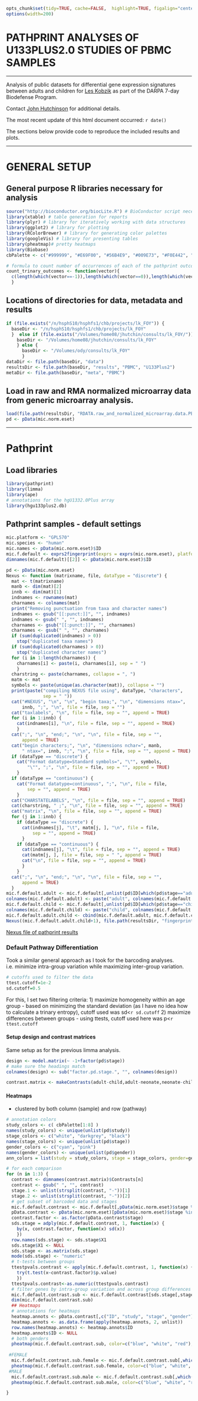 ```r
opts_chunk$set(tidy=TRUE, cache=FALSE,  highlight=TRUE, figalign="center", echo=TRUE, warning=FALSE, error=FALSE, message=FALSE, tidy.opts=list(keep.blank.line=FALSE, width.cutoff=120), fig.path="figure/PBMC-U133Plus2-pathprint-", cache.path="cache/PBMC-U133Plus2-pathprint-")
options(width=200)
```

# PATHPRINT ANALYSES OF U133PLUS2.0 STUDIES OF PBMC SAMPLES

---

Analysis of public datasets for differential gene expression signatures between adults and children for [Les Kobzik](mailto:LKOBZIK@hsph.harvard.edu) as part of the DARPA 7-day Biodefense Program.

Contact [John Hutchinson](mailto:jhutchin@hsph.harvard.edu) for additional details.

The most recent update of this html document occurred: `r date()`

The sections below provide code to reproduce the included results and plots. 

----

# GENERAL SETUP

## General purpose R libraries necessary for analysis

```r
source("http://bioconductor.org/biocLite.R") # BioConductor script necessary for installing new BioC libraries with biocLite()
library(xtable) # table generation for reports
library(plyr) # library for iteratively working with data structures
library(ggplot2) # library for plotting 
library(RColorBrewer) # library for generating color palettes
library(googleVis) # library for presenting tables
library(pheatmap)# pretty heatmaps
library(Biobase)
cbPalette <- c("#999999", "#E69F00", "#56B4E9", "#009E73", "#F0E442", "#0072B2", "#D55E00", "#CC79A7", "#000000")

# formula to count number of occurrences of each of the pathprint outcomes
count_trinary_outcomes <- function(vector){
  c(length(which(vector==-1)),length(which(vector==0)),length(which(vector==1)) )
  }
```

## Locations of directories for data, metadata and results

```r
if (file.exists("/n/hsphS10/hsphfs1/chb/projects/lk_FOY")) {
  baseDir <- "/n/hsphS10/hsphfs1/chb/projects/lk_FOY"
  }  else if (file.exists("/Volumes/home08/jhutchin/consults/lk_FOY/")) {
    baseDir <- "/Volumes/home08/jhutchin/consults/lk_FOY"
    } else {
      baseDir <- "/Volumes/ody/consults/lk_FOY"
      }
dataDir <- file.path(baseDir, "data")
resultsDir <- file.path(baseDir, "results", "PBMC", "U133Plus2")
metaDir <- file.path(baseDir, "meta", "PBMC")
````

## Load in raw and RMA normalized  microarray data from generic microarray analysis.

```r
load(file.path(resultsDir, "RDATA.raw_and_normalized_microarray.data.PBMC.U133Plus2.0"))
pd <- pData(mic.norm.eset)
```

---

# Pathprint
## Load libraries

```r
library(pathprint)
library(limma)
library(ape)
# annotations for the hgU1332.0Plus array
library(hgu133plus2.db)
```

## Pathprint samples - default settings

```r
mic.platform <- "GPL570"
mic.species <- "human"
mic.names <- pData(mic.norm.eset)$ID
mic.f.default <- exprs2fingerprint(exprs = exprs(mic.norm.eset), platform = mic.platform, species = mic.species, progressBar = FALSE)
dimnames(mic.f.default)[[2]] <- pData(mic.norm.eset)$ID
```

```r
pd <- pData(mic.norm.eset)
Nexus <- function (matrixname, file, dataType = "discrete") {
  mat <- t(matrixname)
  manb <- dim(mat)[2]
  innb <- dim(mat)[1]
  indnames <- rownames(mat)
  charnames <- colnames(mat)
  print("Removing punctuation from taxa and character names")
  indnames <- gsub("[[:punct:]]", "", indnames)
  indnames <- gsub(" ", "", indnames)
  charnames <- gsub("[[:punct:]]", "", charnames)
  charnames <- gsub(" ", "", charnames)
  if (sum(duplicated(indnames) > 0)) 
    stop("duplicated taxa names")
  if (sum(duplicated(charnames) > 0)) 
    stop("duplicated character names")
  for (i in 1:length(charnames)) {
    charnames[i] <- paste(i, charnames[i], sep = " ")
    }
  charstring <- paste(charnames, collapse = ", ")
  matm <- mat
  symbols <- paste(unique(as.character(mat)), collapse = "")
  print(paste("compiling NEXUS file using", dataType, "characters", 
              sep = " "))
  cat("#NEXUS", "\n", "\n", "begin taxa;", "\n", "dimensions ntax=", 
      innb, ";", "\n", file = file, sep = "")
  cat("taxlabels", "\n", file = file, sep = "", append = TRUE)
  for (i in 1:innb) {
    cat(indnames[i], "\n", file = file, sep = "", append = TRUE)
    }
  cat(";", "\n", "end;", "\n", "\n", file = file, sep = "", 
      append = TRUE)
  cat("begin characters;", "\n", "dimensions nchar=", manb, 
      " ntax=", innb, ";", "\n", file = file, sep = "", append = TRUE)
  if (dataType == "discrete") {
    cat("Format datatype=Standard symbols=", "\"", symbols, 
        "\"", ";", "\n", file = file, sep = "", append = TRUE)
    }
  if (dataType == "continuous") {
    cat("Format datatype=continuous", ";", "\n", file = file, 
        sep = "", append = TRUE)
    }
  cat("CHARSTATELABELS", "\n", file = file, sep = "", append = TRUE)
  cat(charstring, " ;", "\n", file = file, sep = "", append = TRUE)
  cat("matrix", "\n", file = file, sep = "", append = TRUE)
  for (j in 1:innb) {
    if (dataType == "discrete") {
      cat(indnames[j], "\t", matm[j, ], "\n", file = file, 
          sep = "", append = TRUE)
      }
    if (dataType == "continuous") {
      cat(indnames[j], "\t", file = file, sep = "", append = TRUE)
      cat(matm[j, ], file = file, sep = " ", append = TRUE)
      cat("\n", file = file, sep = "", append = TRUE)
      }
    }
  cat(";", "\n", "end;", "\n", "\n", file = file, sep = "", 
      append = TRUE)
  }
mic.f.default.adult <- mic.f.default[,unlist(pd$ID[which(pd$stage=="adult")])]
colnames(mic.f.default.adult) <- paste("adult", colnames(mic.f.default.adult), sep="_")
mic.f.default.child <- mic.f.default[,unlist(pd$ID[which(pd$stage=="child")])]
colnames(mic.f.default.child) <- paste("child", colnames(mic.f.default.child), sep="_")
mic.f.default.adult.child <- cbind(mic.f.default.adult, mic.f.default.child)
Nexus((mic.f.default.adult.child+1), file.path(resultsDir, "fingerprints.adult.child.PBMC.nxs"))
```

[Nexus file of pathprint results](./results/PBMC/fingerprints.adult.child.PBMC.nxs)  

### Default Pathway Differentiation

Took a similar general approach as I took for the barcoding analyses.
i.e. minimize intra-group variation while maximizing inter-group variation.

```r
# cutoffs used to filter the data
ttest.cutoff=1e-2
sd.cutoff=0.5
```

For this, I set two filtering criteria:
1) maximize homogeneity within an age group - based on minimizing the standard deviation (as I have no idea how to calculate a trinary entropy), cutoff used was sd<`r sd.cutoff`
2) maximize differences between groups - using ttests, cutoff used here was p<`r ttest.cutoff`

#### Setup design and contrast matrices 

Same setup as for the previous limma analysis.

```r
design <- model.matrix(~ -1+factor(pd$stage))
# make sure the headings match
colnames(design) <- sub("factor.pd.stage.", "", colnames(design))
```

```r
contrast.matrix <- makeContrasts(adult-child,adult-neonate,neonate-child, levels=dimnames(design)[[2]])
```

#### Heatmaps
- clustered by both column (sample) and row (pathway)

```r
# annotation colors
study_colors <- c( cbPalette[1:8] )
names(study_colors) <- unique(unlist(pd$study))
stage_colors <- c("white", "darkgrey", "black")
names(stage_colors) <- unique(unlist(pd$stage))
gender_colors <- c("cyan", "pink")
names(gender_colors) <- unique(unlist(pd$gender))
ann_colors = list(study = study_colors, stage = stage_colors, gender=gender_colors)
```

```r
# for each comparison
for (n in 1:3) {
  contrast <- dimnames(contrast.matrix)$Contrasts[n]
  contrast <- gsub(" ", "", contrast)
  stage.1 <- unlist(strsplit(contrast, "-"))[1]
  stage.2 <- unlist(strsplit(contrast, "-"))[2]
  # get subset of barcoded data and stages
  mic.f.default.contrast <- mic.f.default[,pData(mic.norm.eset)$stage %in% c(stage.1, stage.2)]
  pData.contrast <- pData(mic.norm.eset)[pData(mic.norm.eset)$stage %in% c(stage.1, stage.2),] 
  contrast.factor <- as.factor(pData.contrast$stage)
  sds.stage = adply(mic.f.default.contrast, 1, function(x) {
    by(x, contrast.factor, function(x) sd(x))
    })
  row.names(sds.stage) <- sds.stage$X1
  sds.stage$X1 <- NULL
  sds.stage <- as.matrix(sds.stage)
  mode(sds.stage) <- "numeric"
  # t-tests between groups
  ttestpvals.contrast <- apply(mic.f.default.contrast, 1, function(x) {
    try(t.test(x~contrast.factor)$p.value)
    })
  ttestpvals.contrast<-as.numeric(ttestpvals.contrast)
  # filter genes by intra-group variation and across group differences
  mic.f.default.contrast.sub <- mic.f.default.contrast[sds.stage[,stage.1]<=sd.cutoff  & sds.stage[,stage.2]<=sd.cutoff & ttestpvals.contrast<ttest.cutoff &  !is.na(ttestpvals.contrast),]
  dim(mic.f.default.contrast.sub)
  ## Heatmaps
  # annotations for heatmaps
  heatmap.annots <- pData.contrast[,c("ID", "study", "stage", "gender")]
  heatmap.annots <- as.data.frame(apply(heatmap.annots, 2, unlist))
  row.names(heatmap.annots) <- heatmap.annots$ID
  heatmap.annots$ID <- NULL
  # both genders
  pheatmap(mic.f.default.contrast.sub, color=c("blue", "white", "red"), cluster_rows=T, cluster_cols=F, show_colnames=F, annotation=heatmap.annots,  legend_breaks=c(-1,0,1),main=paste("Pathways for ", contrast, "comparison",  sep=" "), fontsize=14, fontsize_row=10, annotation_colors=ann_colors)
  
 #FEMALE
  mic.f.default.contrast.sub.female <- mic.f.default.contrast.sub[,which(pData.contrast$gender=="FEMALE")]
  pheatmap(mic.f.default.contrast.sub.female, color=c("blue", "white", "red"), cluster_rows=T, cluster_cols=F, show_colnames=F, annotation=heatmap.annots,  legend_breaks=c(-1,0,1),main=paste("Pathways for ", contrast, "comparison - FEMALE",  sep=" "), fontsize=14, fontsize_row=10, annotation_colors=ann_colors)
 #MALE
  mic.f.default.contrast.sub.male <- mic.f.default.contrast.sub[,which(pData.contrast$gender=="MALE")]
  pheatmap(mic.f.default.contrast.sub.male, color=c("blue", "white", "red"), cluster_rows=T, cluster_cols=F, show_colnames=F, annotation=heatmap.annots,  legend_breaks=c(-1,0,1),main=paste("Pathways for ", contrast, "comparison - MALE",  sep=" "), fontsize=14, fontsize_row=10, annotation_colors=ann_colors)

}
```
